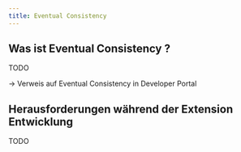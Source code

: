 ```yaml
---
title: Eventual Consistency
---
```


## Was ist Eventual Consistency ?

TODO

-> Verweis auf Eventual Consistency in Developer Portal

## Herausforderungen während der Extension Entwicklung

TODO
